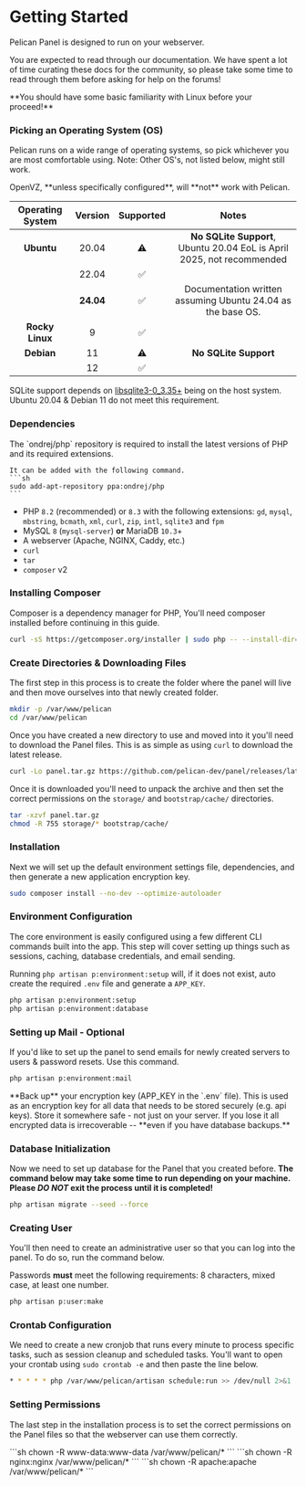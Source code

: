 
# Getting Started

Pelican Panel is designed to run on your webserver.

You are expected to read through our documentation.
We have spent a lot of time curating these docs for the community,
so please take some time to read through them before asking for help on the forums!

<Admonition type="danger">
    **You should have some basic familiarity with Linux before your proceed!**
</Admonition>

### Picking an Operating System (OS)

Pelican runs on a wide range of operating systems, so pick whichever you are most comfortable using. Note: Other OS's, not listed below, might still work. 

<Admonition type="warning">
    OpenVZ, **unless specifically configured**, will **not** work with Pelican.  
</Admonition>

| Operating System | Version | Supported | Notes                                                                 |
|:----------------:|:-------:|:---------:|:---------------------------------------------------------------------:|
| **Ubuntu**       | 20.04   |     ⚠️︎    | **No SQLite Support**, Ubuntu 20.04 EoL is April 2025, not recommended|
|                  | 22.04   |     ✅︎  |                                                                       |
|                  |**24.04**|     ✅︎  | Documentation written assuming Ubuntu 24.04 as the base OS.           |
| **Rocky Linux**  | 9       |     ✅︎  |                                                                       |
| **Debian**       | 11      |     ⚠️    | **No SQLite Support**                                                 |
|                  | 12      |     ✅︎  |                                                                       |

SQLite support depends on [libsqlite3-0_3.35+](https://pkgs.org/download/libsqlite3-0) being on the host system.
Ubuntu 20.04 & Debian 11 do not meet this requirement.

### Dependencies
<Admonition type="warning">
    The `ondrej/php` repository is required to install the latest versions of PHP and its required extensions.

    It can be added with the following command.
    ```sh
    sudo add-apt-repository ppa:ondrej/php
    ```
</Admonition>

* PHP `8.2` (recommended) or `8.3` with the following extensions: `gd`, `mysql`, `mbstring`, `bcmath`, `xml`, `curl`, `zip`, `intl`, `sqlite3` and `fpm`
* MySQL `8` (`mysql-server`) **or** MariaDB `10.3`+
* A webserver (Apache, NGINX, Caddy, etc.)
* `curl`
* `tar`
* `composer` v2

### Installing Composer

Composer is a dependency manager for PHP, You'll need composer installed before continuing in this guide.

``` bash
curl -sS https://getcomposer.org/installer | sudo php -- --install-dir=/usr/local/bin --filename=composer
```


### Create Directories & Downloading Files

The first step in this process is to create the folder where the panel will live and then move ourselves into that
newly created folder.

```sh
mkdir -p /var/www/pelican
cd /var/www/pelican
```

Once you have created a new directory to use and moved into it you'll need to download the Panel files. This
is as simple as using `curl` to download the latest release.
```sh
curl -Lo panel.tar.gz https://github.com/pelican-dev/panel/releases/latest/download/panel.tar.gz
```
Once it is downloaded you'll need to unpack the archive and then set the correct permissions on the `storage/` and `bootstrap/cache/` directories.

```sh
tar -xzvf panel.tar.gz
chmod -R 755 storage/* bootstrap/cache/
```

### Installation

Next we will set up the default environment settings file, dependencies, and then generate a new application encryption key.

```sh
sudo composer install --no-dev --optimize-autoloader
```

### Environment Configuration

The core environment is easily configured using a few different CLI commands built into the app. This step
will cover setting up things such as sessions, caching, database credentials, and email sending.

Running `php artisan p:environment:setup` will, if it does not exist, auto create the required `.env` file and generate a `APP_KEY`.

```sh
php artisan p:environment:setup
php artisan p:environment:database
```
### Setting up Mail - Optional

If you'd like to set up the panel to send emails for newly created servers to users & password resets. Use this command.

```sh
php artisan p:environment:mail
```
<Admonition type="warning">
    **Back up** your encryption key (APP_KEY in the `.env` file). This is used as an encryption key for all data that needs to be stored securely (e.g. api keys).
    Store it somewhere safe - not just on your server. If you lose it all encrypted data is irrecoverable -- **even if you have database backups.**
</Admonition>

### Database Initialization 

Now we need to set up database for the Panel that you created before.
**The command below may take some time to run depending on your machine.
Please _DO NOT_ exit the process until it is completed!**

```sh
php artisan migrate --seed --force
```

### Creating User

You'll then need to create an administrative user so that you can log into the panel. To do so, run the command below.

Passwords **must** meet the following requirements: 8 characters, mixed case, at least one number.

```sh
php artisan p:user:make
```

### Crontab Configuration

We need to create a new cronjob that runs every minute to process specific tasks, such as session cleanup and scheduled tasks.
You'll want to open your crontab using `sudo crontab -e` and then paste the line below.

```sh
* * * * * php /var/www/pelican/artisan schedule:run >> /dev/null 2>&1
```

### Setting Permissions

The last step in the installation process is to set the correct permissions on the Panel files so that the webserver can
use them correctly.

<Tabs>
    <TabItem value='NGINX/Apache'>
        ```sh
        chown -R www-data:www-data /var/www/pelican/* 
        ```
    </TabItem>
    <TabItem value='Rocky Linux NGINX'>
        ```sh 
        chown -R nginx:nginx /var/www/pelican/* 
        ```
    </TabItem>
    <TabItem value='Rocky Linux Apache'>
        ```sh 
        chown -R apache:apache /var/www/pelican/* 
        ```
    </TabItem>
</Tabs>

